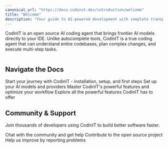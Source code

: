 ```yaml
---
canonical_url: "https://docs.codinit.dev/introduction/welcome"
title: "Welcome"
description: "Your guide to AI-powered development with complete transparency and control"
---
```


CodinIT is an open source AI coding agent that brings frontier AI models directly to your IDE. Unlike autocomplete tools, CodinIT is a true coding agent that can understand entire codebases, plan complex changes, and execute multi-step tasks.

<Frame>
<img
  style={{ borderRadius: '0.5rem' }}
  light="/assets/images/home-light.png"
  dark="/assets/images/home-dark.png"
/>
</Frame>

## Navigate the Docs

<CardGroup cols={2}>
  <Card title="New to CodinIT" icon="rocket" href="/getting-started/installing-codinit">
    Start your journey with CodinIT - installation, setup, and first steps
  </Card>

  <Card title="Configuration" icon="sliders" href="/providers/provider-guide">
    Set up your AI models and providers
  </Card>

  <Card title="Best Practices" icon="wrench" href="/prompting/prompt-engineering-guide">
    Master CodinIT's powerful features and optimize your workflow
  </Card>

  <Card title="Features" icon="sparkles" href="/features/overview">
    Explore all the powerful features CodinIT has to offer
  </Card>
</CardGroup>


## Community & Support

Join thousands of developers using CodinIT to build better software faster.

<CardGroup cols={3}>
  <Card title="Discord" icon="discord" href="https://discord.gg/codinit">
    Chat with the community and get help
  </Card>

  <Card title="GitHub" icon="github" href="https://github.com/codinit/codinit">
    Contribute to the open source project
  </Card>

  <Card title="Report a Bug" icon="bug" href="https://github.com/codinit/codinit/issues">
    Help us improve by reporting problems
  </Card>
</CardGroup>
